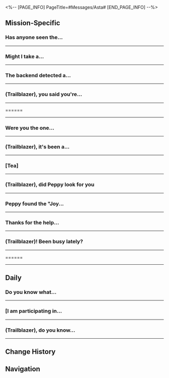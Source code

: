 <%-- [PAGE_INFO]
PageTitle=#Messages/Asta#
[END_PAGE_INFO] --%>
{{Messages Infobox
|id        = 1009
|image     = Character Asta Icon.png
|type      = Character
|sender    = Asta
|signature = I shouldn't buy any more stuff...
|faction   = Herta Space Station
}}

==Mission-Specific==
===Has anyone seen the...===
{{Messages
|start_condition = 
|text =
:'''Asta:''' Has anyone seen the elderly Wen Tianweng?
:'''Arlan:''' Maybe he was captured by monsters of the Legion?
:'''Asta:''' Trust me, Arlan, no one would want to kidnap a grumpy old man. (Trailblazer), have you seen him?
:{Choice} So there are actual old people on the space station?
::'''(Trailblazer):''' So there are actual old people on the space station?
:{Choice} It is possible that someone might want to kidnap a grumpy old man...
::'''(Trailblazer):''' It is possible that someone might want to kidnap a grumpy old man...
:'''Asta:''' In any case, it'd be greatly appreciated if you could keep us posted. The old man might have gone traveling among the stars with friends from his younger days.
:'''Asta:''' Let us know if you ever run into him
}}
----

===Might I take a...===
{{Messages
|start_condition = 
|text =
:'''Asta:''' Might I take a moment of your time, (Trailblazer)? Any chance you are familiar with classical poems?
:'''Asta:''' Ahem, I don't usually speak like this. Must have read too much poetry recently
:'''Asta:''' I got an encrypted letter. It must be really good, because I can't understand a single word
:'''Asta:''' You seem pretty smart, so please come back and help me out with this one as soon as you have time. Otherwise, sooner or later, I'll just die from the curiosity alone
;{Accepted Mission: Spirit Traces}
}}
----

===The backend detected a...===
{{Messages
|start_condition = 
|text =
:'''Asta:''' The backend detected a weird quantum fluctuation just now. You were right beside it at the time. What happened?
:{Choice} I fixed the Curio
::'''(Trailblazer):''' I just whacked the Curio a few times and the crack on it disappeared. I can't even believe it myself
::'''Asta:''' ...I can't believe it either
:{Choice} I don't understand it myself
::'''(Trailblazer):''' I just whacked the Curio a few times and the crack on it disappeared. I can't even believe it myself
::'''Asta:''' ...Is this what they call a "percussive maintenance?"
:'''Asta:''' The backend data from Panopticon System does show it has been fixed, and is activated at the moment. It's been giving out a steady energy reading
:'''Asta:''' It may be pure luck, but this is too much of a coincidence. Hey, could it be that your hand was blessed by an Aeon?
:'''Asta:''' ...Alright, I'm kidding. No matter how, you are the one who did it. I've sent you the reward. Remember to check it out
}}
----

===(Trailblazer), you said you're...===
{{Messages
|start_condition = 
|text =
:'''Asta:''' (Trailblazer), you said you're back at the space station?
:'''Asta:''' There's something that I can only talk to you about...
:'''Asta:''' If it's not too much trouble, could you come over for a chat?
:{Choice} I have a bad feeling about this...
::'''(Trailblazer):''' I have a bad feeling about this...
::'''Asta:''' No, no! It's not anything weird. I just need to discuss something with you in person
::'''Asta:''' Since it's just kinda embarrassing to talk about it over messaging
:{Choice} No need to bother you. I'm headed back to the Express
::'''(Trailblazer):''' No need to bother you. I'm headed back to the Express
::'''Asta:''' Hey, stop teasing! I really do have something urgent to talk about!
:'''Asta:''' I'll be waiting for you at the usual spot. Please hurry
;{Accepted Mission: An Unexpected Turn of Events}
}}
----

======
{{Messages
|start_condition = 
|text =
:'''Asta:''' [[File:Sticker PPG 11 Dr. Ratio 01.png|80px]]
:'''Asta:''' (Trailblazer), thanks a bunch for supporting the AI Herta experiment!
:'''Asta:''' I've already transferred the experiment funds to you. Be sure to check your account.
:{Choice} (Ask about future plans)
::'''(Trailblazer):''' So the experiment is officially over? Are there any follow-up plans or other news?
::'''Asta:''' Madam Herta thought it was amusing but didn't provide any real breakthroughs, so she just had me delete everything.
:{Choice} ...Are you the one paying again?
::'''(Trailblazer):''' Wait, what experiment funds? Are you paying me out of your own pocket again?
::'''Asta:''' {{tx|Missing sticker}}{{subst:void|<!--SpriteOutput/Emoji/30001.png-->}}
:'''Asta:''' Here's a funny thing. Madam Herta mentioned that "My digital version thinks more highly of (Trailblazer) than I expected."
:'''Asta:''' That's precisely what the experiment was designed to test, whether a copy can match the original's judgment and intelligence.
:'''Asta:''' Based on our observations, AI Herta appears to be... more generous with compliments? Hard to say for sure. But... I suspect that might be why Madam Herta decided to pull the plug on the experiment.
}}
----

===Were you the one...===
{{Messages
|start_condition = 
|text =
:'''Asta:''' Were you the one who helped Wen Shiling with her experiment?
:{Choice} That's me.
::'''(Trailblazer):''' That's right! That's me!
::'''Asta:''' Didn't expect you to be so smug about it.
:{Choice} Got nothing to do with me...
::'''(Trailblazer):''' Who's Wen Shiling? I don't know her.
::'''Asta:''' But in the experiment report that she submitted, your name was listed on the assistant column.
:'''Asta:''' Oh, spoil her, would you? I don't even know how her report got through the assessors to me...
:'''Asta:''' Anyway, I'm going to terminate the approval process for this experiment. Please refrain from participating in future scientific assessments.
}}
----

===(Trailblazer), it's been a...===
{{Messages
|start_condition = 
|text =
:'''Asta:''' (Trailblazer), it's been a while, is everything alright? I heard you've gone to the Xianzhou Luofu?
:'''Asta:''' I know the Express is there to carry out the trailblaze mission, but there's a question about the Xianzhou I'd like to ask
:'''Asta:''' Have you heard of... the local legend of Xianzhou, the Foxian Beauty Online Chat?
:{Choice} No idea
::'''(Trailblazer):''' I haven't heard of it, is it fun?
::'''Asta:''' Hmm, you haven't heard of it? Looks like it's suspicious...
:{Choice} I'm interested
::'''(Trailblazer):''' That's very interesting. Send me a link, I'll check it out
::'''Asta:''' I'm not recommending it to you
:'''Asta:''' You misunderstand me. The story starts from a certain staff member...
:'''Asta:''' Oh, I'm not saying the researcher is a foxian beauty!
:'''Asta:''' This is too confusing, let's meet in-person to talk. When you have time, can you come back to the space station and have a little chat with me face-to-face?
:{Choice} I only care about the foxian beauty
::'''(Trailblazer):''' I'm not interested in researchers. I only care about the foxian beauty. Let's meet and talk more
:{Choice} My time is worth a lot
::'''(Trailblazer):''' Do we really need to talk about this at the space station? My time is worth a lot
::'''Asta:''' Huh? Are you collecting fees to open up your own Trailblazer Chat service? I thought we're friends
::'''Asta:''' Mm-hmm, I did a quick math on my allowance this month, I should have enough to hire you! Come, hireling!
:{Choice} I'll come over when I have the time
::'''(Trailblazer):''' The person you're calling is unavailable. I'll come over when I have the time.
;{Accepted Mission: From Xianzhou With Love}
}}
----

===[Tea]===
{{Messages
|start_condition = 
|text =
:'''Asta:''' [[File:Sticker PPG 11 Dr. Ratio 01.png|80px|&lbrack;Tea&rbrack;]]
:'''Asta:''' (Trailblazer), I need your help with something
:{Choice} Help with what?
::'''(Trailblazer):''' Help with what?
::'''(Trailblazer):''' [[File:Sticker PPG 07 Pom-Pom 07.png|80px|&lbrack;Confused&rbrack;]]
:{Choice} Context?
::'''(Trailblazer):''' Needs specifics, what's the context?
:'''Asta:''' Madam Ruan Mei created some interesting little critters on the space station, I accommodated them temporarily in the Seclusion Zone
:'''Asta:''' And now, I would like you to nurture these little ones
:{Choice} Why me?
::'''(Trailblazer):''' Why me? Wouldn't it be better if you do it yourself?
::'''Asta:''' Among the people I know, you showed as the best match. Also... these things Madam Ruan Mei left behind are kind of related to you
:{Choice} There are so many researchers...
::'''(Trailblazer):''' But there are so many idling researchers on the space station, why am I even chosen...
::'''(Trailblazer):''' [[File:Sticker PPG 07 Pom-Pom 04.png|80px|&lbrack;decline&rbrack;]]
::'''Asta:''' Heh, they won't be soon enough
:'''Asta:''' With Mr Screwllum's help, I upgraded the robot programs. The helper robot will assist you the entire way. Of course, I'll keep an eye on you
:'''Asta:''' You've got this
;{Accepted Mission: Critter Pick: Nurture}
}}
----

===(Trailblazer), did Peppy look for you===
{{Messages
|start_condition = 
|text =
:'''Asta:''' (Trailblazer), did Peppy look for you
:{Choice} Nope
::'''(Trailblazer):''' Nope, isn't he at the master control zone?
::'''Asta:''' He's there when he has time to kill, but he's on a mission
:{Choice} Why would he look for me?
::'''(Trailblazer):''' Why would you ask me? I tried calling him over, he wouldn't even lift a paw. Why would he look for me
::'''Asta:''' Peppy's a big boy now, he has his own ideas
:'''Asta:''' A Curio was stolen recently, so I asked him to enlist your help...
:'''Asta:''' I kept seeing him in the storage room, so I thought you met up
:{Choice} A Curio was stolen?
::'''(Trailblazer):''' A Curio was stolen? You should allocate more money to upgrade the security system, lead researcher!
::'''Asta:''' Any problem you can solve with money isn't a problem. This is a special case
:{Choice} Why would you send Peppy for me?
::'''(Trailblazer):''' Why would you send Peppy for me? If something's lost, shouldn't you ask the Security Department?
:'''Asta:''' The lost Curio is the Joy Filtration Set, a cube used to store happiness. It's very popular among the researchers, judging by the consistently high application rate
:'''Asta:''' I'd like to start investigating from the researchers, but lately... Madam Ruan Mei has been visiting the station
:'''Asta:''' I'm worried this might not be a good look
:'''Asta:''' Peppy has a sharp sense of smell and does not attract attention wandering about, so I think he is the best for this investigation
:'''Asta:''' I've placed other zones under lockdown when everyone's focused on Madam Ruan Mei's visit
:'''Asta:''' However, Peppy has gone radio silent. I'm concerned that it has run into danger. (Trailblazer), can you go take a look?
:{Choice} Leave it to me.
::'''(Trailblazer):''' Leave it to me, this is nothing
::'''Asta:''' Great! I'll share its coordinates with you right away
:{Choice} Why do I feel déjà vu?
::'''(Trailblazer):''' Wait a sec, this all seems eerily familiar...
::'''Asta:''' Don't worry. Peppy's very obedient
:'''Asta:''' Oh, right, I installed a specially made device on Peppy. When you find him, remember to activate the beacon. There's a surprise for you
}}
----

===Peppy found the "Joy...===
{{Messages
|start_condition = 
|text =
:'''Asta:''' Peppy found the "Joy Filtration Set." I know you're definitely to thank for this, (Trailblazer)
:'''Asta:''' Peppy alone definitely couldn't do it
:'''Asta:''' He was talking you up ever since he got back
:{Choice} What pitch of woof is he using?
::'''(Trailblazer):''' I wonder what pitch of woof Peppy makes when he is buttering me up
::'''Asta:''' Next time, you can ask him in person
:{Choice} Easy-peasy.
::'''(Trailblazer):''' Ah, it's nothing. No need to be so polite with me. I just wanted to help you
::'''Asta:''' [[File:Sticker PPG 11 Dr. Ratio 01.png|80px|&lbrack;Tea&rbrack;]]
:'''Asta:''' Alright. Enough about Peppy for now. I actually wanted to talk with you about something else today
:'''Asta:''' You should go back and talk with the robot helper. It discovered something pretty wondrous near its location
:{Choice} How wondrous?
::'''(Trailblazer):''' How wondrous?
:{Choice} I'm on my way.
::'''(Trailblazer):''' I'm on my way.
:'''Asta:''' You'll see as soon as you get over there. To keep the surprise, I won't spoil anything
}}
----

===Thanks for the help...===
{{Messages
|start_condition = 
|text =
:'''Asta:''' Thanks for the help with the research, (Trailblazer)
:'''Asta:''' Speaking of which, did you see the creation that looks like Madam Herta? Isn't it interesting? What did it say to you?
:{Choice} (Tell her what happened)
:'''(Trailblazer):''' Oh, you're talking about Wisteria Cake. Yeah, she looks a bit like Herta. Even her personality is a bit similar
:'''(Trailblazer):''' And she likes science. That day, she brought a few sidekicks with her and told me she wanted to finish a gene sequencing project, requesting that I nurture more creations for her to use for an in-depth research
:'''Asta:''' [[File:Sticker PPG 07 Pom-Pom 08.png|80px|&lbrack;Shocked&rbrack;]]
:'''Asta:''' Though I'm not sure I understand why Madam Ruan Mei's creation will be so similar to Madam Herta
:'''Asta:''' I'm more curious about the "sidekicks" she had with her. Do those also look like other people
:{Choice} Yes, but not that close
::'''(Trailblazer):''' Yes, but not as close as you think... It's like running into someone wearing a matching shirt on the street. There are some similarities, but it isn't entirely the same
:{Choice} Yes, they look exactly the same.
::'''(Trailblazer):''' Exactly! I think it's almost a splitting image, right? I dub it the Micro-Herta and there is also a Mini-Mei!
:'''Asta:''' The two little critters are pretty special. Their situation... the helper bot sent me the report
:'''Asta:''' Right, the bot said it wants to see you. It sounds like the little one that looks like Herta has some problems
:'''Asta:''' I'm not sure what they're trying to get up to... I have too much on my plate, so I can't leave. Besides, they asked for you specifically. Anyway, (Trailblazer), head over when you have the time
:{Choice} That's a very Herta way of doing things...
::'''(Trailblazer):''' That's a very Herta way of doing things...
:{Choice} I'm on my way.
::'''(Trailblazer):''' I'm on my way.
:'''Asta:''' Mmm-hmm
}}
----

===(Trailblazer)! Been busy lately?===
{{Messages
|start_condition = 
|text =
:'''Asta:''' (Trailblazer)! Been busy lately?
:{Choice} I'm good, what's up?
::'''(Trailblazer):''' Not particularly, why?
:{Choice} What's up?
::'''(Trailblazer):''' Depends on what you're asking about.
:'''Asta:''' Peppy mentioned you topped its score on the leaderboard.
:'''Asta:''' I'll fund you to be Peppy's personal trainer.
:{Choice} Humans and dogs aren't built the same...
::'''(Trailblazer):''' I'd love to help.
::'''(Trailblazer):''' But humans and dogs have different anatomies. My techniques might not work for it.
:{Choice} Sure! I'd be absolutely delighted!
::'''(Trailblazer):''' Absolutely! Peppy's got determination. I always enjoy Peppy's company.
::'''(Trailblazer):''' You couldn't have asked a better person. I'm totally game!
:'''Asta:''' I spoke with Miss Himeko and heard you're all pretty swamped.
:'''Asta:''' Let's save it for when you're free. No hurry, we've got plenty of time.
:'''Asta:''' Come see Peppy when you have time. It's been missing you a lot.
}}
----

======
{{Messages
|start_condition = 
|text =
:'''Asta:''' [[File:Sticker PPG 11 Dr. Ratio 01.png|80px]]
:'''Asta:''' Azh do recovruy perod(^o^)/~hggy9makng a twobrotha asgu
:{Choice} ...What is this nonsense?
::'''(Trailblazer):''' Asta, what gibberish are you sending? I can't understand a word of it.
:{Choice} Peppy, stop hiding behind Asta's account!
::'''(Trailblazer):''' Peppy! Stop hijacking Asta's phone and use your own account!
:'''Asta:''' Ahh!
:'''Asta:''' Peppy wouldn't stop pawing at my phone!
:'''Asta:''' So it was texting you all along!
:'''Asta:''' It was gloating about outscoring you on the leaderboard.
:'''Asta:''' It wanted to know if you're doing well in Penacony.
:'''Asta:''' Is everything okay? Need any help?
:{Choice} I'm fine, just not into chasing high scores.
::'''(Trailblazer):''' Oh
::'''(Trailblazer):''' Everything's fine, I'm just not in the mood to chase high scores.
:{Choice} No need, but tell Peppy thanks.
::'''(Trailblazer):''' I'm good, nothing's happened.
::'''(Trailblazer):''' Please thank Peppy for me. It really does care about me. I'm so touched.
:'''Asta:''' [[File:Sticker PPG 07 Pom-Pom 02.png|80px]]
:'''Asta:''' Well, that's good to hear.
}}
----

==Daily==
===Do you know what...===
{{Messages|text=
:'''Asta:''' Do you know what a rich mindset is?
:'''Asta:''' Do you wanna know about "a rich mindset"?
:{Choice} What's a rich mindset
::'''(Trailblazer):''' ...Do you really want to ask me that, Miss Asta?
:{Choice} Don't know, don't wanna
::'''(Trailblazer):''' Don't know, don't wanna, don't get it, don't care, don't wanna care
:'''Asta:''' Good answer!
:'''Asta:''' Can I get a screenshot of this
:'''Asta:''' I'll blur out your name
:'''Asta:''' You won't get in trouble
:{Choice} Can I still recall that message?
:'''(Trailblazer):''' [[File:Sticker PPG 07 Pom-Pom 08.png|80px|&lbrack;Shocked&rbrack;]]
:'''(Trailblazer):''' Can I still recall that message?
:'''Asta:''' It's okay. It's not a big deal
:'''Asta:''' I have the misfortune to be invited to do a streamed seminar, again. The topic this time is "Summit Talk: A rich mindset will change your financial views and lift your perspectives on wealth."
:'''Asta:''' I need to convince them this topic is super boring
:'''Asta:''' Who would want to watch that
:{Choice} I'd rather watch Peppy play holodisc
::'''(Trailblazer):''' I'd rather watch Peppy play with a holodisc
:{Choice} I'd rather watch a robot deliver food
::'''(Trailblazer):''' I'd rather watch a robot deliver food
:'''Asta:''' Hahahahahaha true
:'''Asta:''' Do you mind if I take another screenshot?
:{Choice} OK
:'''(Trailblazer):''' [[File:Sticker PPG 07 Pom-Pom 05.png|80px|&lbrack;Okay&rbrack;]]
:'''Asta:''' [[File:Sticker PPG 07 Pom-Pom 05.png|80px|&lbrack;Okay&rbrack;]]
}}
----

===[I am participating in...===
{{Messages|text=
:'''Asta:''' [I am participating in Cosmo Premium's special auction. Tap the button to help me take 50% off the handling fee and win other surprise discounts. Event link: ██████]
:'''Asta:''' [I've added an interesting item to the cart on Cosmo Premium. Help me pay for it: ████████]
:{Choice} Are you hacked?
::'''(Trailblazer):''' Are you really Asta? Feel like you've been hacked...
::'''Asta:''' I am Asta!
::'''Asta:''' Waaaaait
:{Choice} I can't open the link
::'''(Trailblazer):''' I'd like to help you pay, but I can't open the link you sent me...
::'''Asta:''' Waaaaait
::'''Asta:''' [[File:Sticker PPG 07 Pom-Pom 08.png|80px|&lbrack;Shocked&rbrack;]]
::'''Asta:''' You didn't pay for it, did you? If you did, let me know how much you paid, so I can give the money to you
:{Choice} Message rejected
::'''(Trailblazer):''' You have been blocked and can no longer send messages to them
::'''Asta:''' ???
::'''Asta:''' Waaaaait
:'''Asta:''' Sorry, I accidentally clicked the wrong button
:'''Asta:''' It's fine now. The page is already invalid...
:{Choice} Don't worry. I didn't open it
::'''(Trailblazer):''' Don't worry. I'd never open such a link
::'''Asta:''' That's good
:{Choice} I'm curious. Do you use coupons?
::'''(Trailblazer):''' Actually, I'm a little curious &mdash; do you use coupons when you shop? Do you know what coupons are?
::'''Asta:''' Why would I not use them? (Trailblazer), why do you always ask weird questions?
:{Choice} So what happened?
:'''(Trailblazer):''' So what happened?
:'''Asta:''' I was shopping just now, but I didn't notice that my cart was full, and then I hurried to make the purchases
:'''Asta:''' I accidentally sent you the link when I tapped too fast
:{Choice} I want to encounter this problem too
:'''(Trailblazer):''' I also want to have the problem of placing orders too fast
:'''(Trailblazer):''' [[File:Sticker PPG 07 Pom-Pom 02.png|80px|&lbrack;cry&rbrack;]]
:'''Asta:''' I'm just buying some stuff for the space station
}}
----

===(Trailblazer), do you know...===
{{Messages|text=
:'''Asta:''' (Trailblazer), do you know where Peppy has been lately?
:{Choice} Sorry, I didn't pay much attention to Peppy
::'''(Trailblazer):''' Sorry, I was busy before and didn't pay much attention to Peppy
:{Choice} The same old spots I think
::'''(Trailblazer):''' Peppy? I guess he's still wandering around on the space station. Where else can he go?
:{Choice} Something the matter?
:'''(Trailblazer):''' Something the matter?
:'''Asta:''' I'm waiting for the results of Peppy's physical exam from the Medical Department
:'''Asta:''' His front leg appears to be lame, but there is no obvious wound
:'''Asta:''' I checked the surveillance of the space station and didn't see how he hurt his leg
:{Choice} Could he be pretending to be lame?
::'''(Trailblazer):''' Well, pets are just as naughty as children. Could he be pretending to be lame on purpose?
::'''Asta:''' I don't know... Peppy is not naughty at all
:{Choice} Just like Arlan?
::'''(Trailblazer):''' According to your description, maybe Peppy also hurt his hand, just like Arlan?
::'''Asta:''' That doesn't make sense. Peppy has no wounds on him
:'''Asta:''' ...
:'''Asta:''' I've got Peppy's test results
:'''Asta:''' It says that he is in perfect health
:'''Asta:''' It says that he is not hurt
:'''Asta:''' There are no signs of fractures anywhere
:'''Asta:''' So, why would Peppy pretend to be lame? What can he get out of it?
:'''Asta:''' I have no idea at all
:{Choice} Maybe he wants you to spend more time with him
::'''(Trailblazer):''' You've been so busy lately. Did you not play with him enough?
::'''(Trailblazer):''' So he deliberately pretended to be lame and wanted you to spend more time with him
::'''Asta:''' It's possible. I haven't taken Peppy for a walk recently
::'''Asta:''' I'll have to buy some more of his favorite teeth sticks too
:{Choice} Maybe he is subconsciously imitating Arlan
::'''(Trailblazer):''' Maybe he is subconsciously imitating how Arlan looked before
::'''Asta:''' Arlan injured his hand during the Legion's invasion
::'''Asta:''' Peppy was always with him during that time
::'''Asta:''' You are right. He may be imitating the behavior of the people around him...
:'''Asta:''' The good thing is, Peppy isn't hurt
:'''Asta:''' This little guy is quite smart...
:'''Asta:''' What should I say
:'''Asta:''' Like owner, like pet
}}
----

==Change History==
{{Change History|1.0}}

==Navigation==
{{Messages Navbox}}